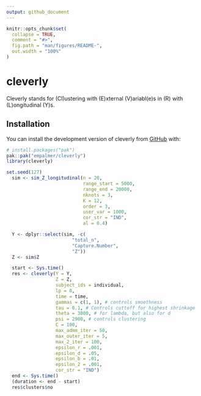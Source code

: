 ```yaml
---
output: github_document
---
```


<!-- README.md is generated from README.Rmd. Please edit that file -->

```r
knitr::opts_chunk$set(
  collapse = TRUE,
  comment = "#>",
  fig.path = "man/figures/README-",
  out.width = "100%"
)
```

# cleverly

<!-- badges: start -->
<!-- badges: end -->

Cleverly stands for (Cl)ustering with (E)xternal (V)ariabl(e)s in (R) with (L)ongitudinal (Y)s. 


## Installation

You can install the development version of cleverly from [GitHub](https://github.com/) with:

``` r
# install.packages("pak")
pak::pak("empalmer/cleverly")
library(cleverly)
```



```r
set.seed(127)
  sim <- sim_Z_longitudinal(n = 20,
                            range_start = 5000,
                            range_end = 20000,
                            nknots = 3,
                            K = 12,
                            order = 3,
                            user_var = 1000,
                            cor_str = "IND",
                            al = 0.4)

  Y <- dplyr::select(sim, -c(
                        "total_n",
                        "Capture.Number",
                        "Z"))
  Z <- sim$Z

  start <- Sys.time()
  res <- cleverly(Y = Y,
                  Z = Z,
                  subject_ids = individual,
                  lp = 0,
                  time = time,
                  gammas = c(1, 1), # controls smoothness
                  tau = 0.1, # Controls cuttoff for highest shrinkage
                  theta = 3000, # for lambda, but also for d
                  psi = 2900, # controls clustering
                  C = 100,
                  max_admm_iter = 50,
                  max_outer_iter = 5,
                  max_2_iter = 100,
                  epsilon_r = .001,
                  epsilon_d = .05,
                  epsilon_b = .01,
                  epsilon_2 = .001,
                  cor_str = "IND")
  end <- Sys.time()
  (duration <- end - start)
  res$clusters$no
```


<!--
This is a basic example which shows you how to solve a common problem:

```r
library(cleverly)
## basic example code
```

What is special about using `README.Rmd` instead of just `README.md`? You can include R chunks like so:

```r
summary(cars)
```

You'll still need to render `README.Rmd` regularly, to keep `README.md` up-to-date. `devtools::build_readme()` is handy for this.

You can also embed plots, for example:

```r
plot(pressure)
```

In that case, don't forget to commit and push the resulting figure files, so they display on GitHub and CRAN.
-->
